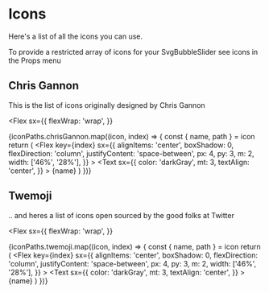 

<Meta title="Icons" />

# Icons

Here's a list of all the icons you can use.

To provide a restricted array of icons for your SvgBubbleSlider see <Link href='/?path=/docs/svgbubbleslider--icons'>icons</Link> in the Props menu

## Chris Gannon

This is the list of icons originally designed by Chris Gannon

<Flex
  sx={{
    flexWrap: 'wrap',
  }}
>
  {iconPaths.chrisGannon.map((icon, index) => {
    const { name, path } = icon
    return (
      <Flex
        key={index}
        sx={{
          alignItems: 'center',
          boxShadow: 0,
          flexDirection: 'column',
          justifyContent: 'space-between',
          px: 4,
          py: 3,
          m: 2,
          width: ['46%', '28%'],
        }}
      >
        <SvgIcon name={name} size={64} />
        <Text
          sx={{
            color: 'darkGray',
            mt: 3,
            textAlign: 'center',
          }}
        >
          {name}
        </Text>
      </Flex>
    )
  })}
</Flex>

## Twemoji

.. and heres a list of icons open sourced by the good folks at <Link target="_blank" href='https://twemoji.twitter.com/'>Twitter</Link>

<Flex
  sx={{
    flexWrap: 'wrap',
  }}
>
  {iconPaths.twemoji.map((icon, index) => {
    const { name, path } = icon
    return (
      <Flex
        key={index}
        sx={{
          alignItems: 'center',
          boxShadow: 0,
          flexDirection: 'column',
          justifyContent: 'space-between',
          px: 4,
          py: 3,
          m: 2,
          width: ['46%', '28%'],
        }}
      >
        <SvgIcon iconSet="twemoji" name={name} size={64} />
        <Text
          sx={{
            color: 'darkGray',
            mt: 3,
            textAlign: 'center',
          }}
        >
          {name}
        </Text>
      </Flex>
    )
  })}
</Flex>
